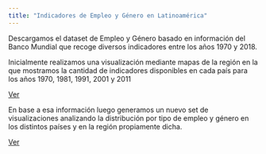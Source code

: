 ---
title: "Indicadores de Empleo y Género en Latinoamérica"
---

Descargamos el dataset de Empleo y Género basado en información del Banco Mundial que recoge diversos indicadores entre los años 1970 y 2018.

Inicialmente realizamos una visualización mediante mapas de la región en la que mostramos la cantidad de indicadores disponibles en cada país para los años 1970, 1981, 1991, 2001 y 2011

[Ver](grafico-mapa.html)

En base a esa información luego generamos un nuevo set de visualizaciones analizando la distribución por tipo de empleo y género en los distintos países y en la región propiamente dicha.

[Ver](grafico-tipoempleo.html)

